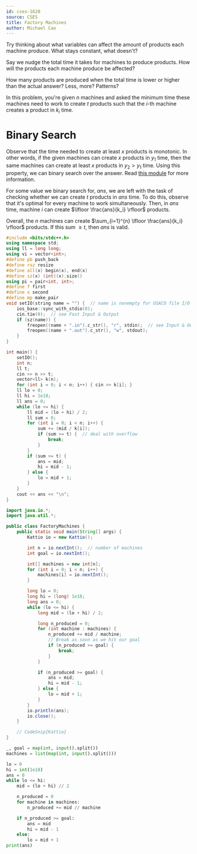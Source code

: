 ```yaml
---
id: cses-1620
source: CSES
title: Factory Machines
author: Michael Cao
---
```


<Spoiler title="Hint 1">

Try thinking about what variables can affect the amount of products each machine produce. What stays constant, what doesn't?

</Spoiler>

<Spoiler title="Hint 2">

Say we nudge the total time it takes for machines to produce products. How will the products each machine produce be affected?

</Spoiler>

<Spoiler title="Hint 2">

How many products are produced when the total time is lower or higher than the actual answer? Less, more? Patterns?

</Spoiler>

<Spoiler title="Solution">

In this problem, you're given $n$ machines and asked the minimum time these
machines need to work to create $t$ products such that the $i$-th machine
creates a product in $k_i$ time.

# Binary Search

Observe that the time needed to create at least $x$ products is monotonic. In
other words, if the given machines can create $x$ products in $y_1$ time, then
the same machines can create at least $x$ products in $y_2 > y_1$ time. Using
this property, we can binary search over the answer. Read
[this module](/silver/binary-search) for more information.

For some value we binary search for, $ans$, we are left with the task of
checking whether we can create $t$ products in $ans$ time. To do this, observe
that it's optimal for every machine to work simultaneously. Then, in $ans$ time,
machine $i$ can create $\lfloor \frac{ans}{k_i} \rfloor$ products.

Overall, the $n$ machines can create
‎‎$\sum_{i=1}^{n} \lfloor \frac{ans}{k_i} \rfloor$ products. If this sum
$\geq t$, then $ans$ is valid.

<LanguageSection>

<CPPSection>

```cpp
#include <bits/stdc++.h>
using namespace std;
using ll = long long;
using vi = vector<int>;
#define pb push_back
#define rsz resize
#define all(x) begin(x), end(x)
#define sz(x) (int)(x).size()
using pi = pair<int, int>;
#define f first
#define s second
#define mp make_pair
void setIO(string name = "") {  // name is nonempty for USACO file I/O
	ios_base::sync_with_stdio(0);
	cin.tie(0);  // see Fast Input & Output
	if (sz(name)) {
		freopen((name + ".in").c_str(), "r", stdin);  // see Input & Output
		freopen((name + ".out").c_str(), "w", stdout);
	}
}

int main() {
	setIO();
	int n;
	ll t;
	cin >> n >> t;
	vector<ll> k(n);
	for (int i = 0; i < n; i++) { cin >> k[i]; }
	ll lo = 0;
	ll hi = 1e18;
	ll ans = 0;
	while (lo <= hi) {
		ll mid = (lo + hi) / 2;
		ll sum = 0;
		for (int i = 0; i < n; i++) {
			sum += (mid / k[i]);
			if (sum >= t) {  // deal with overflow
				break;
			}
		}
		if (sum >= t) {
			ans = mid;
			hi = mid - 1;
		} else {
			lo = mid + 1;
		}
	}
	cout << ans << "\n";
}
```

</CPPSection>

<JavaSection>


```java
import java.io.*;
import java.util.*;

public class FactoryMachines {
	public static void main(String[] args) {
		Kattio io = new Kattio();

		int n = io.nextInt();  // number of machines
		int goal = io.nextInt();

		int[] machines = new int[n];
		for (int i = 0; i < n; i++) {
			machines[i] = io.nextInt();
		}

		long lo = 0;
		long hi = (long) 1e18;
		long ans = 0;
		while (lo <= hi) {
			long mid = (lo + hi) / 2;

			long n_produced = 0;
			for (int machine : machines) {
				n_produced += mid / machine;
				// Break as soon as we hit our goal
				if (n_produced >= goal) {
					break;
				}
			}

			if (n_produced >= goal) {
				ans = mid;
				hi = mid - 1;
			} else {
				lo = mid + 1;
			}
		}
		io.println(ans);
		io.close();
	}

	// CodeSnip{Kattio}
}
```

</JavaSection>

<PySection>

```py
_, goal = map(int, input().split())
machines = list(map(int, input().split()))

lo = 0
hi = int(1e18)
ans = 0
while lo <= hi:
	mid = (lo + hi) // 2

	n_produced = 0
	for machine in machines:
		n_produced += mid // machine

	if n_produced >= goal:
		ans = mid
		hi = mid - 1
	else:
		lo = mid + 1
print(ans)
```

</PySection>

</LanguageSection>

</Spoiler>
